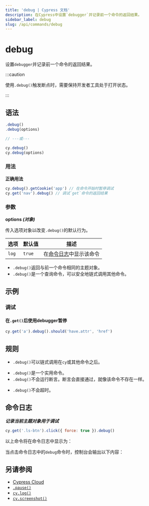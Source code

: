 ```yaml
---
title: 'debug | Cypress 文档'
description: 在Cypress中设置`debugger`并记录前一个命令的返回结果。
sidebar_label: debug
slug: /api/commands/debug
---
```


<ProductHeading product="app" />

# debug

设置`debugger`并记录前一个命令的返回结果。

:::caution

使用`.debug()`触发断点时，需要保持开发者工具处于打开状态。

:::

## 语法

```javascript
.debug()
.debug(options)

// ---或---

cy.debug()
cy.debug(options)
```

### 用法

<Icon name="check-circle" color="green" /> **正确用法**

```javascript
cy.debug().getCookie('app') // 在命令开始时暂停调试
cy.get('nav').debug() // 调试`get`命令的返回结果
```

### 参数

<Icon name="angle-right" /> **options _(对象)_**

传入选项对象以改变`.debug()`的默认行为。

| 选项    | 默认值  | 描述                                                                         |
| ------- | ------- | --------------------------------------------------------------------------- |
| `log`   | `true`  | 在[命令日志](/app/core-concepts/open-mode#Command-Log)中显示该命令          |

<HeaderYields />

- `.debug()`返回与前一个命令相同的主题对象。
- `.debug()`是一个查询命令，可以安全地链式调用其他命令。

## 示例

### 调试

#### 在`.get()`后使用debugger暂停

```javascript
cy.get('a').debug().should('have.attr', 'href')
```

## 规则

<HeaderRequirements />

- `.debug()`可以链式调用在`cy`或其他命令之后。

<HeaderAssertions />

- `.debug()`是一个实用命令。
- `.debug()`不会运行断言。断言会直接通过，就像该命令不存在一样。

<HeaderTimeouts />

- `.debug()`不会超时。

## 命令日志

**_记录当前主题对象用于调试_**

```javascript
cy.get('.ls-btn').click({ force: true }).debug()
```

以上命令将在命令日志中显示为：

<DocsImage
  src="/img/api/debug/how-debug-displays-in-command-log.png"
  alt="命令日志中的debug"
/>

当点击命令日志中的`debug`命令时，控制台会输出以下内容：

<DocsImage
  src="/img/api/debug/console-gives-all-debug-info-for-command.png"
  alt="console.log调试信息"
/>

## 另请参阅

- [Cypress Cloud](https://on.cypress.io/cloud)
- [`.pause()`](/api/commands/pause)
- [`cy.log()`](/api/commands/log)
- [`cy.screenshot()`](/api/commands/screenshot)